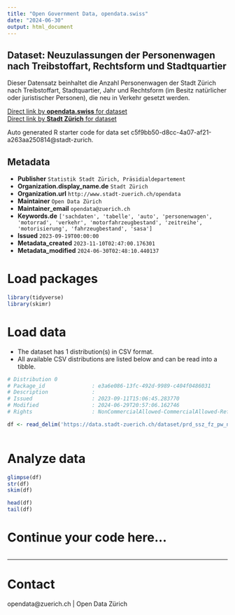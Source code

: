 ```yaml
---
title: "Open Government Data, opendata.swiss"
date: "2024-06-30"
output: html_document
---
```


## Dataset: Neuzulassungen der Personenwagen nach Treibstoffart, Rechtsform und Stadtquartier

Dieser Datensatz beinhaltet die Anzahl Personenwagen der Stadt Zürich nach Treibstoffart, Stadtquartier, Jahr und Rechtsform (im Besitz natürlicher oder juristischer Personen), die neu in Verkehr gesetzt werden. 


[Direct link by **opendata.swiss** for dataset](https://opendata.swiss/de/dataset/neuzulassungen-der-personenwagen-nach-treibstoffart-rechtsform-stadtquartier-und-jahr-seit-2002)<br>
[Direct link by **Stadt Zürich** for dataset](https://data.stadt-zuerich.ch/dataset/prd_ssz_fz_pw_neuzulassungen_jahr_quartier_antriebsart_rechtsform_od2004)

Auto generated R starter code for data set c5f9bb50-d8cc-4a07-af21-a263aa250814@stadt-zurich.

## Metadata

- **Publisher** `Statistik Stadt Zürich, Präsidialdepartement`
- **Organization.display_name.de** `Stadt Zürich`
- **Organization.url** `http://www.stadt-zuerich.ch/opendata`
- **Maintainer** `Open Data Zürich`
- **Maintainer_email** `opendata@zuerich.ch`
- **Keywords.de** `['sachdaten', 'tabelle', 'auto', 'personenwagen', 'motorrad', 'verkehr', 'motorfahrzeugbestand', 'zeitreihe', 'motorisierung', 'fahrzeugbestand', 'sasa']`
- **Issued** `2023-09-19T00:00:00`
- **Metadata_created** `2023-11-10T02:47:00.176301`
- **Metadata_modified** `2024-06-30T02:48:10.440137`


# Load packages

```r

library(tidyverse)
library(skimr)

```

# Load data

-   The dataset has 1 distribution(s) in CSV format.
-   All available CSV distributions are listed below and can be read into a tibble.

```r

# Distribution 0
# Package_id               : e3a6e086-13fc-492d-9989-c404f0486031
# Description              : 
# Issued                   : 2023-09-11T15:06:45.283770
# Modified                 : 2024-06-29T20:57:06.162746
# Rights                   : NonCommercialAllowed-CommercialAllowed-ReferenceNotRequired

df <- read_delim('https://data.stadt-zuerich.ch/dataset/prd_ssz_fz_pw_neuzulassungen_jahr_quartier_antriebsart_rechtsform_od2004/download/VER200OD2004.csv')



```

# Analyze data

```r

glimpse(df)
str(df)
skim(df)

head(df)
tail(df)

```

# Continue your code here...

```r

```

------------------------------------------------------------------------

# Contact

opendata@zuerich.ch | Open Data Zürich
